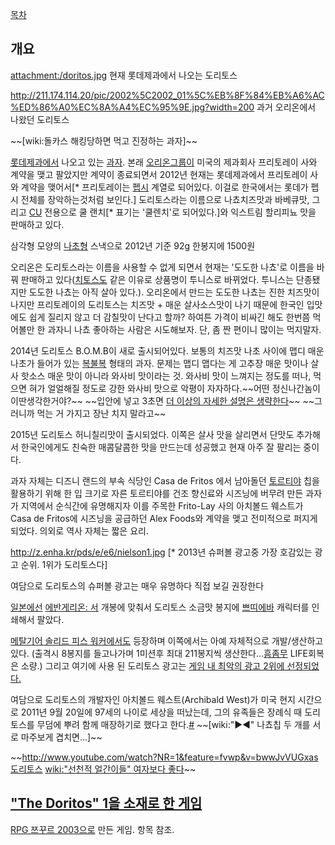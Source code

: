 [[목차]]
== 개요 ==
attachment:/doritos.jpg
현재 롯데제과에서 나오는 도리토스

http://211.174.114.20/pic/2002%5C2002_01%5C%EB%8F%84%EB%A6%AC%ED%86%A0%EC%8A%A4%EC%95%9E.jpg?width=200
과거 오리온에서 나왔던 도리토스

~~[wiki:돌카스 해킹당하면 먹고 진정하는 과자]~~

[[롯데제과]]에서 나오고 있는 [[과자]]. 본래 [[오리온그룹]]이 미국의 제과회사 프리토레이 사와 계약을 맺고 팔았지만 계약이 종료되면서 2012년 현재는 롯데제과에서 프리토레이 사와 계약을 맺어서[* 프리토레이는 [[펩시]] 계열로 되어있다. 이걸로 한국에서는 롯데가 펩시 전체를 장악하는것처럼 보인다.] 도리토스라는 이름으로 나쵸치즈맛과 바베큐맛, 그리고 [[CU]] 전용으로 쿨 랜치[* 표기는 '쿨렌치'로 되어있다.]와 익스트림 할리피뇨 맛을 판매하고 있다.

삼각형 모양의 [[나초]]형 스낵으로 2012년 기준 92g 한봉지에 1500원

오리온은 도리토스라는 이름을 사용할 수 없게 되면서 현재는 '도도한 나쵸'로 이름을 바꿔 판매하고 있다([[치토스]]도 같은 이유로 상품명이 투니스로 바뀌었다. 투니스는 단종됐지만 도도한 나쵸는 아직 살아 있다.). 오리온에서 만드는 도도한 나쵸는 진한 치즈맛이 나지만 프리토레이의 도리토스는 치즈맛 + 매운 살사소스맛이 나기 때문에 한국인 입맛에도 쉽게 질리지 않고 더 감칠맛이 난다고 할까? 하여튼 가격이 비싸긴 해도 한번쯤 먹어볼만 한 과자니 나쵸 좋아하는 사람은 시도해보자. 단, 좀 짠 편이니 많이는 먹지말자.

2014년 도리토스 B.O.M.B이 새로 출시되어있다. 보통의 치즈맛 나초 사이에 맵디 매운 나초가 들어가 있는 [[복불복]] 형태의 과자. 문제는 맵디 맵다는 게 고추장 매운 맛이나 살사 핫소스 매운 맛이 아니라 와사비 맛이라는 것. 와사비 맛이 느껴지는 정도를 떠나, 먹으면 혀가 얼얼해질 정도로 강한 와사비 맛으로 악평이 자자하다.~~어떤 정신나간놈이 이딴생각한거야?~~ ~~입안에 넣고 3초면 [[더 이상의 자세한 설명은 생략한다]]~~ ~~그러니까 먹는 거 가지고 장난 치지 말라고~~ 

2015년 도리토스 허니칠리맛이 출시되었다. 이쪽은 살사 맛을 살리면서 단맛도 추가해서 한국인에게도 친숙한 매콤달콤한 맛을 만드는데 성공했고 현재 아주 잘 팔리는 중이다.

과자 자체는 디즈니 랜드의 부속 식당인 Casa de Fritos 에서 남아돌던 [[토르티야]] 칩을 활용하기 위해 한 입 크기로 자른 토르티야를 건조 향신료와 시즈닝에 버무려 만든 과자가 지역에서 순식간에 유명해지자 이를 주목한 Frito-Lay 사의 아치볼드 웨스트가 Casa de Fritos에 시즈닝을 공급하던 Alex Foods와 계약을 맺고 전미적으로 퍼지게 되었다. 의외로 역사 자체는 짧은 요리.

http://z.enha.kr/pds/e/e6/nielson1.jpg [* 2013년 슈퍼볼 광고중 가장 호감있는 광고 순위.  1위가 도리토스다]

여담으로 도리토스의 슈퍼볼 광고는 매우 유명하다 직접 보길 권장한다 

[[일본]]에선 [[에반게리온: 서]] 개봉에 맞춰서 도리토스 소금맛 봉지에 [[쁘띠에바]] 캐릭터를 인쇄해서 팔았다.

[[메탈기어 솔리드 피스 워커]]에서도 등장하며 이쪽에서는 아예 자체적으로 개발/생산하고 있다.
(출격시 8봉지를 들고나가며 1미션후 최대 211봉지씩 생산한다...[[흠좀무]] LIFE회복은 소량.)
그리고 여기에 사용 된 도리토스 광고는 [http://www.youtube.com/watch?v=cE7LBzIe0eo 게임 내 최악의 광고 2위에 선정되었다.]

여담으로 도리토스의 개발자인 아치볼드 웨스트(Archibald West)가 미국 현지 시간으로 2011년 9월 20일에 97세의 나이로 세상을 떠났는데, 그의 유족들은 장례식 때 도리토스를 무덤에 뿌려 함께 매장하기로 했다고 한다.[http://news.naver.com/main/ranking/read.nhn?mid=etc&sid1=111&rankingType=popular_day&oid=081&aid=0002231853&date=20110929&type=1&rankingSeq=7&rankingSectionId=104 #] 
~~[wiki:"▶◀" 나쵸칩 두 개를 서로 마주보게 겹치면...]~~

~~[[http://www.youtube.com/watch?NR=1&feature=fvwp&v=bwwJvVUGxas 도리토스]] [[wiki:"선천적 얼간이들" 여자보다 좋다]]~~

== [["The Doritos" 1을 소재로 한 게임]] ==

[[RPG 쯔꾸르 2003]]으로 만든 게임. 항목 참조.
